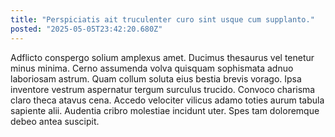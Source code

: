 ```yaml
---
title: "Perspiciatis ait truculenter curo sint usque cum supplanto."
posted: "2025-05-05T23:42:20.680Z"
---
```


Adflicto conspergo solium amplexus amet. Ducimus thesaurus vel tenetur minus minima. Cerno assumenda volva quisquam sophismata adnuo laboriosam astrum.
Quam collum soluta eius bestia brevis vorago. Ipsa inventore vestrum aspernatur tergum surculus trucido. Convoco charisma claro theca atavus cena.
Accedo velociter vilicus adamo toties aurum tabula sapiente alii. Audentia cribro molestiae incidunt uter. Spes tam doloremque debeo antea suscipit.
